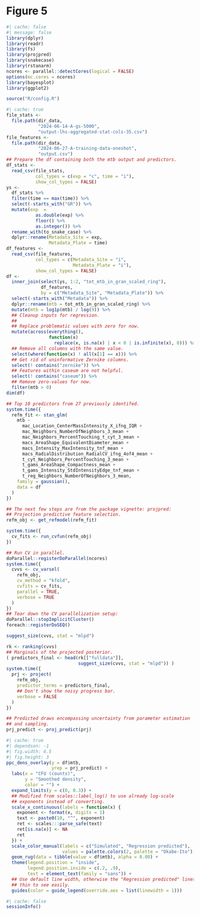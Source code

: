# Figure 5

```r
#| cache: false
#| message: false
library(dplyr)
library(readr)
library(fs)
library(projpred)
library(snakecase)
library(rstanarm)
ncores <- parallel::detectCores(logical = FALSE)
options(mc.cores = ncores)
library(bayesplot)
library(ggplot2)

source("R/config.R")
```

```r
#| cache: true
file_stats <-
  file.path(dir_data,
            "2024-06-14-A-gs-5000",
            "output-lhs-aggregated-stat-cols-35.csv")
file_features <-
  file.path(dir_data,
            "2024-06-27-A-training-data-oneshot",
            "output.csv")
## Prepare the df containing both the mtb output and predictors.
df_stats <-
  read_csv(file_stats,
           col_types = c(exp = "c", time = "i"),
           show_col_types = FALSE)
ys <-
  df_stats %>%
  filter(time == max(time)) %>%
  select(-starts_with("GR")) %>%
  mutate(exp  =
           as.double(exp) %>%
           floor() %>%
           as.integer()) %>%
  rename_with(to_snake_case) %>%
  dplyr::rename(Metadata_Site = exp,
                Metadata_Plate = time)
df_features <-
  read_csv(file_features,
           col_types = c(Metadata_Site = "i",
                         Metadata_Plate = "i"),
           show_col_types = FALSE)
df <-
  inner_join(select(ys, 1:2, "tot_mtb_in_gran_scaled_ring"),
             df_features,
             by = c("Metadata_Site", "Metadata_Plate")) %>%
  select(-starts_with("Metadata")) %>%
  dplyr::rename(mtb = tot_mtb_in_gran_scaled_ring) %>%
  mutate(mtb = log1p(mtb) / log(9)) %>%
  ## Cleanup inputs for regression.
  ##
  ## Replace problematic values with zero for now.
  mutate(across(everything(),
                function(x)
                  replace(x, is.na(x) | x < 0 | is.infinite(x), 0))) %>%
  ## Remove all columns with the same value.
  select(where(function(x) ! all(x[1] == x))) %>%
  ## Get rid of uninformative Zernike columns.
  select(! contains("zernike")) %>%
  ## Features within caseum are not helpful.
  select(! contains("caseum")) %>%
  ## Remove zero-values for now.
  filter(mtb > 0)
dim(df)

## Top 10 predictors from 27 previously identifed.
system.time({
  refm_fit <- stan_glm(
    mtb ~
      mac_Location_CenterMassIntensity_X_ifng_IQR +
      mac_Neighbors_NumberOfNeighbors_3_mean +
      mac_Neighbors_PercentTouching_t_cyt_3_mean +
      macs_AreaShape_EquivalentDiameter_mean +
      macs_Intensity_MaxIntensity_tnf_mean +
      macs_RadialDistribution_RadialCV_ifng_4of4_mean +
      t_cyt_Neighbors_PercentTouching_3_mean +
      t_gams_AreaShape_Compactness_mean +
      t_gams_Intensity_StdIntensityEdge_tnf_mean +
      t_reg_Neighbors_NumberOfNeighbors_3_mean,
    family = gaussian(),
    data = df
  )
})

## The next few steps are from the package vignette: projpred:
## Projection predictive feature selection.
refm_obj <- get_refmodel(refm_fit)

system.time({
  cv_fits <- run_cvfun(refm_obj)
})

## Run CV in parallel.
doParallel::registerDoParallel(ncores)
system.time({
  cvvs <- cv_varsel(
    refm_obj,
    cv_method = "kfold",
    cvfits = cv_fits,
    parallel = TRUE,
    verbose = TRUE
  )
})
## Tear down the CV parallelization setup:
doParallel::stopImplicitCluster()
foreach::registerDoSEQ()

suggest_size(cvvs, stat = "mlpd")

rk <- ranking(cvvs)
## Marginals of the projected posterior.
( predictors_final <- head(rk[["fulldata"]],
                           suggest_size(cvvs, stat = "mlpd")) )
system.time({
  prj <- project(
    refm_obj,
    predictor_terms = predictors_final,
    ## Don't show the noisy progress bar.
    verbose = FALSE
  )
})

## Predicted draws encompassing uncertainty from parameter estimation
## and sampling.
prj_predict <- proj_predict(prj)
```

```r
#| cache: true
#| dependson: -1
#| fig.width: 6.5
#| fig.height: 3
ppc_dens_overlay(y = df$mtb,
                 yrep = prj_predict) +
  labs(x = "CFU (counts)",
       y = "Smoothed density",
       color = "") +
  expand_limits(y = c(0, 0.3)) +
  ## Modified from scales::label_log() to use already log-scale
  ## exponents instead of converting.
  scale_x_continuous(labels = function(x) {
    exponent <- format(x, digits = 1)
    text <- paste0(10, "^", exponent)
    ret <- scales:::parse_safe(text)
    ret[is.na(x)] <- NA
    ret
  }) +
  scale_color_manual(labels = c("Simulated", "Regression predicted"),
                     values = palette.colors(2, palette = "Okabe-Ito")) +
  geom_rug(data = tibble(value = df$mtb), alpha = 0.08) +
  theme(legend.position = "inside",
        legend.position.inside = c(.2, .9),
        text = element_text(family = "sans")) +
  ## Use default line width, otherwise the "Regression predicted" lines are too
  ## thin to see easily.
  guides(color = guide_legend(override.aes = list(linewidth = 1)))
```

```r
#| cache: false
sessionInfo()
```
